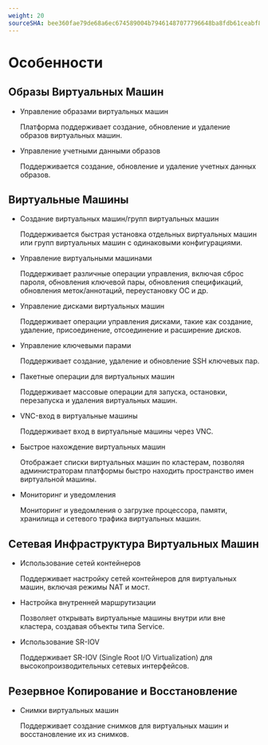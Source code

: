 ```yaml
---
weight: 20
sourceSHA: bee360fae79de68a6ec674589004b79461487077796648ba8fdb61ceabf8485d
---
```


# Особенности

## Образы Виртуальных Машин

- Управление образами виртуальных машин
  
  Платформа поддерживает создание, обновление и удаление образов виртуальных машин.

- Управление учетными данными образов
  
  Поддерживается создание, обновление и удаление учетных данных образов.

## Виртуальные Машины

- Создание виртуальных машин/групп виртуальных машин

  Поддерживается быстрая установка отдельных виртуальных машин или групп виртуальных машин с одинаковыми конфигурациями.

- Управление виртуальными машинами

  Поддерживает различные операции управления, включая сброс пароля, обновления ключевой пары, обновления спецификаций, обновления меток/аннотаций, переустановку ОС и др.

- Управление дисками виртуальных машин

  Поддерживает операции управления дисками, такие как создание, удаление, присоединение, отсоединение и расширение дисков.

- Управление ключевыми парами

  Поддерживает создание, удаление и обновление SSH ключевых пар.

- Пакетные операции для виртуальных машин

  Поддерживает массовые операции для запуска, остановки, перезапуска и удаления виртуальных машин.

- VNC-вход в виртуальные машины

  Поддерживает вход в виртуальные машины через VNC.

- Быстрое нахождение виртуальных машин

  Отображает списки виртуальных машин по кластерам, позволяя администраторам платформы быстро находить пространство имен виртуальной машины.

- Мониторинг и уведомления

  Мониторинг и уведомления о загрузке процессора, памяти, хранилища и сетевого трафика виртуальных машин.

## Сетевая Инфраструктура Виртуальных Машин

- Использование сетей контейнеров

  Поддерживает настройку сетей контейнеров для виртуальных машин, включая режимы NAT и мост.

- Настройка внутренней маршрутизации

  Позволяет открывать виртуальные машины внутри или вне кластера, создавая объекты типа Service.

- Использование SR-IOV

  Поддерживает SR-IOV (Single Root I/O Virtualization) для высокопроизводительных сетевых интерфейсов.

## Резервное Копирование и Восстановление

- Снимки виртуальных машин

  Поддерживает создание снимков для виртуальных машин и восстановление их из снимков.
